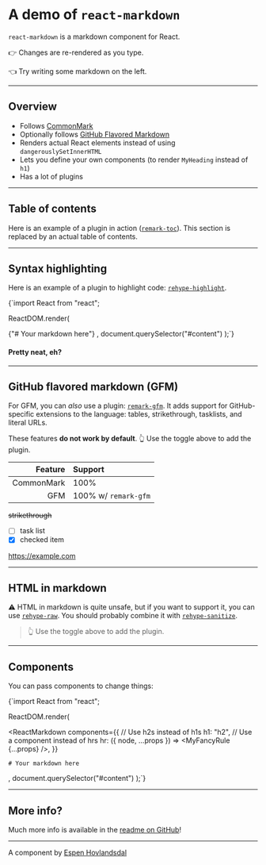 
# A demo of `react-markdown`

`react-markdown` is a markdown component for React.

👉 Changes are re-rendered as you type.

👈 Try writing some markdown on the left.

---

## Overview

- Follows [CommonMark](https://commonmark.org)
- Optionally follows [GitHub Flavored Markdown](https://github.github.com/gfm/)
- Renders actual React elements instead of using `dangerouslySetInnerHTML`
- Lets you define your own components (to render `MyHeading` instead of `h1`)
- Has a lot of plugins

---

## Table of contents

Here is an example of a plugin in action
([`remark-toc`](https://github.com/remarkjs/remark-toc)).
This section is replaced by an actual table of contents.

---

## Syntax highlighting

Here is an example of a plugin to highlight code:
[`rehype-highlight`](https://github.com/rehypejs/rehype-highlight).

<SyntaxHighlighter language="javascript" style={a11yDark}>
{`import React from "react";

ReactDOM.render(

  <ReactMarkdown rehypePlugins={[rehypeHighlight]}>
    {"# Your markdown here"}
  </ReactMarkdown>,
  document.querySelector("#content")
);`}
</SyntaxHighlighter>

#### Pretty neat, eh?

---

## GitHub flavored markdown (GFM)

For GFM, you can _also_ use a plugin:
[`remark-gfm`](https://github.com/remarkjs/react-markdown#use).
It adds support for GitHub-specific extensions to the language:
tables, strikethrough, tasklists, and literal URLs.

These features **do not work by default**.
👆 Use the toggle above to add the plugin.

|    Feature | Support              |
| ---------: | :------------------- |
| CommonMark | 100%                 |
|        GFM | 100% w/ `remark-gfm` |

~~strikethrough~~

- [ ] task list
- [x] checked item

https://example.com

---

## HTML in markdown

⚠️ HTML in markdown is quite unsafe, but if you want to support it, you can
use [`rehype-raw`](https://github.com/rehypejs/rehype-raw).
You should probably combine it with
[`rehype-sanitize`](https://github.com/rehypejs/rehype-sanitize).

<blockquote>👆 Use the toggle above to add the plugin.</blockquote>

---

## Components

You can pass components to change things:

<SyntaxHighlighter language="javascript" 
        style={a11yDark}>

{`import React from "react";

ReactDOM.render(

  <ReactMarkdown
    components={{
      // Use h2s instead of h1s
      h1: "h2",
      // Use a component instead of hrs
      hr: ({ node, ...props }) => <MyFancyRule {...props} />,
    }}
  >
    # Your markdown here
  </ReactMarkdown>,
  document.querySelector("#content")
);`}
</SyntaxHighlighter>

---

## More info?

Much more info is available in the
[readme on GitHub](https://github.com/remarkjs/react-markdown)!

---

A component by [Espen Hovlandsdal](https://espen.codes/)
